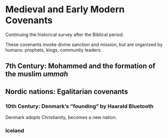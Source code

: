 # Medieval and Early Modern Covenants

Continuing the historical survey after the Biblical period.

These covenants invoke divine sanction and mission, but are organized by
humans: prophets, kings, community leaders.

## 7th Century: Mohammed and the formation of the muslim *ummah*

## Nordic nations: Egalitarian covenants

### 10th Century: Denmark's "founding" by Haarald Bluetooth

Denmark adopts Christianity, becomes a new nation.

### Iceland
